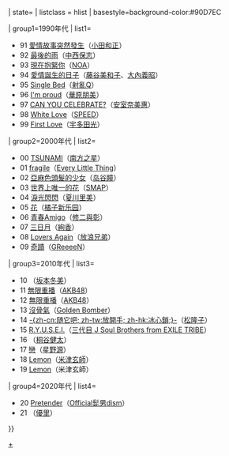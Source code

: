 {{Navbox
| name=Oricon卡拉OK年榜冠軍
| title=[[Oricon公信榜|Oricon]][[卡拉OK]]年榜冠軍歌曲及獲得者{{#if:{{{1|}}}|（{{{1|}}}）|}}
| state={{{state|autocollapse}}}
| listclass = hlist
| basestyle=background-color:#90D7EC

| group1=1990年代
| list1=
* 91 [[愛情故事突然發生]]（[[小田和正]]）
* 92 [[最後的雨]]（[[中西保志]]）
* 93 [[現在抱緊你]]（[[NOA (組合)|NOA]]）
* 94 [[愛情誕生的日子]]（[[藤谷美和子]]、[[大內義昭]]）
* 95 [[Single Bed]]（[[射亂Q]]）
* 96 [[I'm proud]]（[[華原朋美]]）
* 97 [[CAN YOU CELEBRATE?]]（[[安室奈美惠]]）
* 98 [[White Love]]（[[SPEED (日本音樂團體)|SPEED]]）
* 99 [[First Love (單曲)|First Love]]（[[宇多田光]]）

| group2=2000年代
| list2=
* 00 [[海嘯 (單曲)|TSUNAMI]]（[[南方之星]]）
* 01 [[fragile/JIRENMA|fragile]]（[[小事樂團|Every Little Thing]]）
* 02 [[亞麻色頭髮的少女 (島谷瞳單曲)|亞麻色頭髮的少女]]（[[岛谷瞳]]）
* 03 [[世界上唯一的花]]（[[SMAP]]）
* 04 [[淚光閃閃]]（[[夏川里美]]）
* 05 [[花 (橘子新樂園單曲)|花]]（[[橘子新乐园]]）
* 06 [[青春Amigo]]（[[修二與彰]]）
* 07 [[三日月 (歌曲)|三日月]]（[[絢香]]）
* 08 [[Lovers Again]]（[[放浪兄弟]]）
* 09 [[奇蹟 (GReeeeN單曲)|奇蹟]]（[[GReeeeN]]）

| group3=2010年代
| list3=
* 10 {{Link-ja|再次愛上你|また君に恋してる}}（[[坂本冬美]]）
* 11 [[無限重播]]（[[AKB48]]）
* 12 [[無限重播]]（[[AKB48]]）
* 13 [[沒骨氣]]（[[Golden Bomber]]）
* 14 [[Let It Go (迪士尼歌曲)|-{zh-cn:随它吧; zh-tw:放開手; zh-hk:冰心鎖;}-]]（[[松隆子]]）
* 15 [[R.Y.U.S.E.I.]]（[[J Soul Brothers|三代目 J Soul Brothers from EXILE TRIBE]]）
* 16 {{link-ja|海之聲|海の声 (曲)}}（[[桐谷健太]]）
* 17 [[恋 (星野源单曲)|戀]]（[[星野源]]）
* 18 [[Lemon (米津玄師歌曲)|Lemon]]（[[米津玄師]]）
* 19 [[Lemon (米津玄師歌曲)|Lemon]]（米津玄師）

| group4=2020年代
| list4=
* 20 [[Pretender]]（[[Official髭男dism]]）
* 21 {{Link-jp|乾燥花 (優里單曲)|ドライフラワー (優里の曲)|乾燥花}}（[[優里]]）

}}<noinclude>
{{collapsible option}}
[[Category:Oricon卡拉OK年榜冠軍歌曲|+]]
</noinclude>